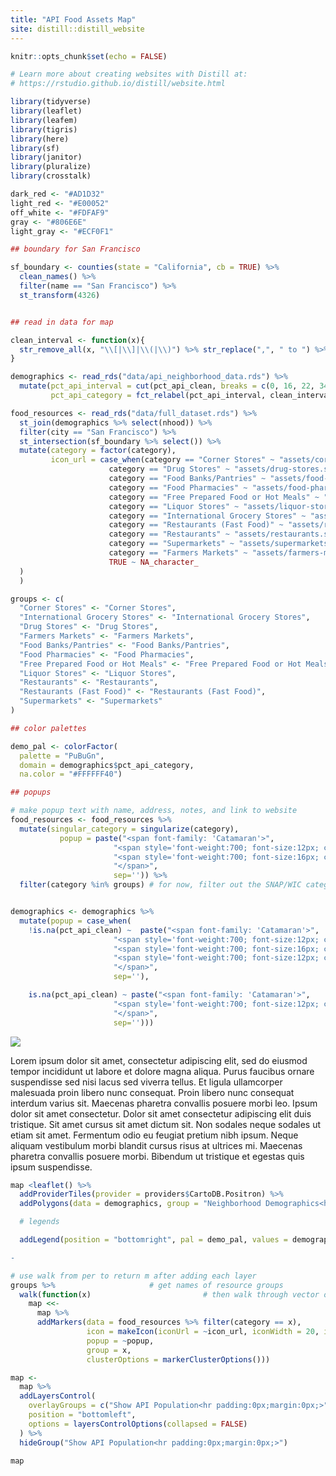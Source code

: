 ```yaml
---
title: "API Food Assets Map"
site: distill::distill_website
---
```


```r
knitr::opts_chunk$set(echo = FALSE)

# Learn more about creating websites with Distill at:
# https://rstudio.github.io/distill/website.html

```

```r
library(tidyverse)
library(leaflet)
library(leafem)
library(tigris)
library(here)
library(sf)
library(janitor)
library(pluralize)
library(crosstalk)
```

```r
dark_red <- "#AD1D32"
light_red <- "#E00052"
off_white <- "#FDFAF9"
gray <- "#806E6E"
light_gray <- "#ECF0F1"
```

```r
## boundary for San Francisco

sf_boundary <- counties(state = "California", cb = TRUE) %>%
  clean_names() %>%
  filter(name == "San Francisco") %>%
  st_transform(4326)


## read in data for map

clean_interval <- function(x){
  str_remove_all(x, "\\[|\\]|\\(|\\)") %>% str_replace(",", " to ") %>% paste0("%")
}

demographics <- read_rds("data/api_neighborhood_data.rds") %>%
  mutate(pct_api_interval = cut(pct_api_clean, breaks = c(0, 16, 22, 34, 44, 100), include.lowest = TRUE, ordered = TRUE),
         pct_api_category = fct_relabel(pct_api_interval, clean_interval))

food_resources <- read_rds("data/full_dataset.rds") %>%
  st_join(demographics %>% select(nhood)) %>%
  filter(city == "San Francisco") %>%
  st_intersection(sf_boundary %>% select()) %>%
  mutate(category = factor(category),
         icon_url = case_when(category == "Corner Stores" ~ "assets/corner-stores.svg",
                      category == "Drug Stores" ~ "assets/drug-stores.svg",
                      category == "Food Banks/Pantries" ~ "assets/food-banks-pantries.svg",
                      category == "Food Pharmacies" ~ "assets/food-pharmacy.svg",
                      category == "Free Prepared Food or Hot Meals" ~ "assets/free-prepared-hot-meals.svg",
                      category == "Liquor Stores" ~ "assets/liquor-stores.svg",
                      category == "International Grocery Stores" ~ "assets/international-grocery-stores.svg",
                      category == "Restaurants (Fast Food)" ~ "assets/restaurants-fast-food.svg",
                      category == "Restaurants" ~ "assets/restaurants.svg",
                      category == "Supermarkets" ~ "assets/supermarkets.svg",
                      category == "Farmers Markets" ~ "assets/farmers-markets.svg",
                      TRUE ~ NA_character_
  )
  )

```



```r
groups <- c(
  "Corner Stores" <- "Corner Stores",
  "International Grocery Stores" <- "International Grocery Stores",
  "Drug Stores" <- "Drug Stores",
  "Farmers Markets" <- "Farmers Markets",
  "Food Banks/Pantries" <- "Food Banks/Pantries",
  "Food Pharmacies" <- "Food Pharmacies",
  "Free Prepared Food or Hot Meals" <- "Free Prepared Food or Hot Meals",
  "Liquor Stores" <- "Liquor Stores",
  "Restaurants" <- "Restaurants",
  "Restaurants (Fast Food)" <- "Restaurants (Fast Food)",
  "Supermarkets" <- "Supermarkets"
)

## color palettes

demo_pal <- colorFactor(
  palette = "PuBuGn",
  domain = demographics$pct_api_category,
  na.color = "#FFFFFF40")

## popups

# make popup text with name, address, notes, and link to website
food_resources <- food_resources %>%
  mutate(singular_category = singularize(category),
           popup = paste("<span font-family: 'Catamaran'>",
                       "<span style='font-weight:700; font-size:12px; color: #6B7280;'>", singular_category,"</span>", "<br/>",
                       "<span style='font-weight:700; font-size:16px; color: #111827'>", name,"</span>", "<br/>",
                       "</span>",
                       sep='')) %>%
  filter(category %in% groups) # for now, filter out the SNAP/WIC category


demographics <- demographics %>%
  mutate(popup = case_when(
    !is.na(pct_api_clean) ~  paste("<span font-family: 'Catamaran'>",
                       "<span style='font-weight:700; font-size:12px; color: #111827'>", nhood,"<br></span>",
                       "<span style='font-weight:700; font-size:16px; color: #6B7280;'>", pct_api_clean, "% Asian or Pacific Islander alone", "</span>", "<br/>",
                       "<span style='font-weight:700; font-size:12px; color: #111827'>", "2019 5-year ACS","</span>", "<br/>",
                       "</span>",
                       sep=''),

    is.na(pct_api_clean) ~ paste("<span font-family: 'Catamaran'>",
                       "<span style='font-weight:700; font-size:12px; color: #111827'>", nhood,"<br></span>",
                       "</span>",
                       sep='')))


```


![](https://images.unsplash.com/photo-1517210067403-d86a5703516f?ixid=MnwxMjA3fDB8MHxwaG90by1wYWdlfHx8fGVufDB8fHx8&ixlib=rb-1.2.1&auto=format&fit=crop&w=1489&q=80)

Lorem ipsum dolor sit amet, consectetur adipiscing elit, sed do eiusmod tempor incididunt ut labore et dolore magna aliqua. Purus faucibus ornare suspendisse sed nisi lacus sed viverra tellus. Et ligula ullamcorper malesuada proin libero nunc consequat. Proin libero nunc consequat interdum varius sit. Maecenas pharetra convallis posuere morbi leo. Ipsum dolor sit amet consectetur. Dolor sit amet consectetur adipiscing elit duis tristique. Sit amet cursus sit amet dictum sit. Non sodales neque sodales ut etiam sit amet. Fermentum odio eu feugiat pretium nibh ipsum. Neque aliquam vestibulum morbi blandit cursus risus at ultrices mi. Maecenas pharetra convallis posuere morbi. Bibendum ut tristique et egestas quis ipsum suspendisse.



```r

map <leaflet() %>%
  addProviderTiles(provider = providers$CartoDB.Positron) %>%
  addPolygons(data = demographics, group = "Neighborhood Demographics<hr padding:0px;margin:0px;>", fillColor = ~demo_pal(pct_api_category), color = gray, weight = 1, fillOpacity = .8, popup = ~popup) %>%

  # legends

  addLegend(position = "bottomright", pal = demo_pal, values = demographics$pct_api_category, opacity = .8, title = "% Asian or Pacific Islander<br><span style='font-weight:700; font-size:12px;'>ACS 2019 (5-year), quantile breaks", group = "Neighborhood Demographics<hr padding:0px;margin:0px;>", na.label = "Data not available", labels = c("Less than 16%", "16 to 22%", "22 to 34%", "34 to 44%", "Greater than 44%"))

-

# use walk from per to return m after adding each layer
groups %>%                     # get names of resource groups
  walk(function(x)                         # then walk through vector of names one at a time
    map <<-
      map %>%
      addMarkers(data = food_resources %>% filter(category == x),
                 icon = makeIcon(iconUrl = ~icon_url, iconWidth = 20, iconHeight = 60),
                 popup = ~popup,
                 group = x,
                 clusterOptions = markerClusterOptions()))

map <-
  map %>%
  addLayersControl(
    overlayGroups = c("Show API Population<hr padding:0px;margin:0px;>",  groups),
    position = "bottomleft",
    options = layersControlOptions(collapsed = FALSE)
  ) %>%
  hideGroup("Show API Population<hr padding:0px;margin:0px;>")

map


```
